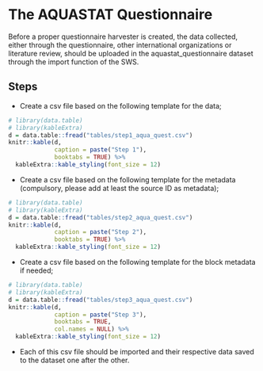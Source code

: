 # **The AQUASTAT Questionnaire** {#AquastatQuestionnaire}

<!--The **faoswsAquastatQuestionnaire** is essentially a data harvester. It converts countries to m49 and flags to the SWS flag system.-->
Before a proper questionnaire harvester is created, the data collected, either through the questionnaire, other international organizations or literature review, should be uploaded in the aquastat_questionnaire dataset through the import function of the SWS.


<!--```{r  aquastatQuest, echo=FALSE, out.width="75%", fig.align="center", fig.show='hold', fig.cap='Workflow of the faoswsAquastatQuestionnaire module'}
knitr::include_graphics("images/faoswsAquastatQuestionnaire.png")

```-->


## **Steps**

<!--The module is straightforward and executes only two process.

- Country code to M49;
- Flags to SWS flag system.-->

- Create a csv file based on the following template for the data;


```r
# library(data.table)
# library(kableExtra)
d = data.table::fread("tables/step1_aqua_quest.csv")
knitr::kable(d,   
             caption = paste("Step 1"),
             booktabs = TRUE) %>%
  kableExtra::kable_styling(font_size = 12)
```


- Create a csv file based on the following template for the metadata (compulsory, please add at least the source ID as metadata);

```r
# library(data.table)
# library(kableExtra)
d = data.table::fread("tables/step2_aqua_quest.csv")
knitr::kable(d,   
             caption = paste("Step 2"),
             booktabs = TRUE) %>%
  kableExtra::kable_styling(font_size = 12)
```


- Create a csv file based on the following template for the block metadata if needed;

```r
# library(data.table)
# library(kableExtra)
d = data.table::fread("tables/step3_aqua_quest.csv")
knitr::kable(d,   
             caption = paste("Step 3"),
             booktabs = TRUE, 
             col.names = NULL) %>%
  kableExtra::kable_styling(font_size = 12)
```

- Each of this csv file should be imported and their respective data saved to the dataset one after the other.

<!--## **Running the module**

1. Log in the SWS;

2. Click on **New Query**;

3. Select **AQUASTAT domain** and **Aquastat Questionnaire dataset**;

4. Select whatever geographicM49Area, aquastatElement, and timePointYears;
<br>
```r
knitr::include_graphics("images/faoswsAquastatQuestionnaire_query.png")
```
<br>
5. Run the query and you may get an empty session (if there are no data for what you have selected);
<br>
```r
knitr::include_graphics("images/faoswsAquastatQuest_empty.png")
```
<br>

6. Click on **Run plugin** on the top-right;

7. Select the **faoswsAquastatQuestionnaire** module and click on **Run plugin**;

<br>
```r
knitr::include_graphics("images/aqua_quest_plugin.png")
```
<br>
8. Wait for the results to appear in the session;
```r
knitr::include_graphics("images/aqua_quest_run.png")
```
<br>

9. Click on **Save to dataset**;-->

